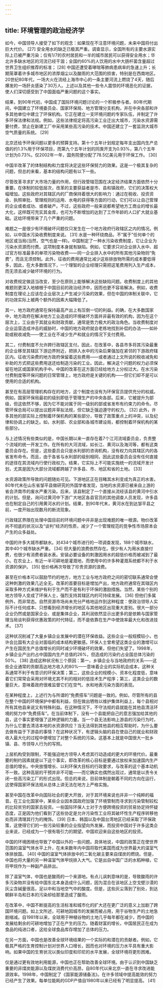 ```yaml
---
---
---
```

title: 环境管理的政治经济学
---




如今，中国领导人接受了如下的观念：如果现在不注意环境问题，未来中国将付出巨大代价。 [27] 安全用水的缺乏已极其严重。调查显示，全国所有的主要水源实际上已被严重污染；仅有1/7的农村居民和一半的城市居民可以获得安全用水；华北许多缺水地区的河流已经干涸；全国约60%的人饮用的水中大肠杆菌含量超过世界卫生组织推荐的标准； [28] 中国还遭受着哮喘等肺病患病率的急速上升；长期笼罩着许多城市地区的浓厚烟尘以及酸雨的大范围的损害，特别是在西南地区。20世纪80年代，一场大火在流经上海市中心的一条主要河流上燃烧了4天，随后爆发的一场肝炎感染了30万人。上述以及其他一些令人震惊的环境恶化的证据，使人们深切感受到了中国面临严重问题的这个事实。

结果，到90年代初，中国成了国际环境问题讨论的一个积极参与者。80年代期间，中国建立了环境委员会、国家环保局、地方管理分支机构，并在中央各部和许多其他单位中建立了环保机构。它正在建立一支环境问题的专家队伍，并制定了许多环保法律和法规。例如，这些法律规定将高污染工业迁出大城市，污染水资源需要付费，禁止在新建工厂中采用某些高污染的技术。中国还建立了一套监测大城市空气质量的系统。 [29]

北京还给予环保问题以更多的预算支持。第十个五年计划规定每年支出国内生产总值的约1.3%用于环保项目，而第九个五年计划的同类开支为0.93%，第八个五年计划为0.73%。仅2002年一年，国务院便分配了78.5亿美元用于环保工作。 [30]

中国半改革了的体制结构和力度将决定这些环保努力的效果。这是一个极其复杂的问题，但总的来看，基本的结构问题有以下一些。

尽管改革寻求扩大市场力量的作用，但行政管辖范围在决定经济结果方面依然十分重要。在体制的较低层次，改革的主要获益者是市、县和镇政府，它们的决策权大幅增加。这些政府对其辖区内的厂商保持着很大的影响力：通过在税收、投资资金、执照审批、管理规则的运用、水电的获得等方面的行动，它们可以让自己管理的企业或者成功、或者破产。不过，这些政府一般来说都希望地方工商业的增长最大化，这样既可充实其金库，也可为不断增加的达到了工作年龄的人口扩大就业基础。这给环境带来了几个严重的问题。

难题之一是很少有环境破坏问题仅只发生在一个地方政府行政辖区之内的情况。例如，以中国水污染收费制度来说。 [31] 水是一种环绕商品，不“属于”任何单个的地区或当局(当然，空气也是一样)。中国制定了一种水污染收费制度，它让企业为污染水资源而付费。这项制度本身就有缺陷。例如，它要求只对企业排入水中、超过官方标准最多的单项污染物收费——同一企业排入水中的所有其他污染物则“免费”，而且无须控制。此外，征收的费用通常比减少这些排放物所需的成本要低得多，因此，在大多数情况下，一个理智的企业经理只需把这笔费用列入生产成本，而无须去减少破坏环境的行为。

对收费规定做适当改变，至少在原则上能够解决这些缺陷问题。收费制度上的其他难题则更深入地植根于中国目前的政治经济中，因而也更不容易解决。例如，收费制度在理论上应该在企业层次上产生减少污染的效果，但在中国的体制关联中，它的功效实际上被两个额外的因素大幅降低了。

其一，地方政府通常在保持最高产出上有压倒一切的利益。的确，在大多数国家中，地方政府在解决地方工业造成的环境破坏方面并非最有效的机构，因为在这个层次上，工业由于其就业和财政贡献，通常是势力极大的政治角色。当收费制度对企业运营造成冲击的威胁时，中国的地方政府就会老练地找到补偿的办法——如补助或税收减免——使工业在不减少生产和就业的情况下支付费用。

其二，付费制度不允许跨行政辖区支付。因此，在改革中，各县市多将其污染最重的企业移至其辖区下游边界附近，把排入水中的污染后果强加在紧邻的下游政府辖区内。征收污染费的地方政府保留着这些费用——或者通过上文所说的税收减免和补助的方式把这些费用送还给制造污染的工业。因此，解决这个问题的权力必须保留在地区或国家机构手中。中国的改革在这方面已经给地方上分权过大。在水污染付费制度等环保问题的日常管理上，地方政府是关键的机构——但它们却不是可以使用的合适的机构。

甚至在有高层管理机构存在的地方，这个制度也没有为环保官员提供充分的权威。例如，国家环保局最初的级别即低于管理生产的中央各部。后来，它被提升为部级，但这依然不够，因为它不能对属于同一级别的部或省发布有约束力的命令。尽管环保总局可以提出议题并草拟法规，但它缺乏强迫遵守的权力。 [32] 此外，许多其他的部实际上控制着环保机构的某些部分，导致了政策重点上的冲突，以及纪律和协调上的缺乏。如，水利部、农业部和各城市建设局，都控制着环保机构的某些部分。

与上述情况有些类似的是，中国长期以来一直存在着7个江河流域委员会，负责整个流域的统一开发工作。在所有的大河流域，如长江、黄河以及海河等，都有这类委员会存在。但是，这些委员会只是水利部的咨询机构，没有权力向其辖区内的各省发布命令。而且，由于各省与水利部的级别相同，因此这些委员会没有任何直接的途径在其流域内行使行政权力。结果，它实际上不可能实施统一的流域开发计划，尤其是因为大部分流域都跨越了许多县、市、地区和省的土地。 [33]

水资源政策所导致的问题随处可见。下游地区正在目睹其水利变成为真正的水害。80年代末在山东省邹平县做研究的外国学者发现，当地的水资源已被来自上游的省会济南市的废水严重污染。后来，该县制定了一个直接从流经该县的黄河中引水的计划。但是，询问过黄河中下游广大地区各县官员的其他调查人员发现，许多县也在制定自己的引用黄河水的计划。结果，到90年代末，黄河水在到达邹平县之前，一度开始出现数月的断流现象。

行政辖区界限在处理中国目前的环境问题中并非是出现难题的唯一根源。物价改革尚不彻底的状况以及“谈判”经济的性质，减少了一个管理规范的竞争性市场原本会产生的众多益处。

中国的许多大城市都缺水。对434个城市进行的一项调查发现，188个城市缺水，其中40个城市缺水严重。 [34] 但大量的浪费依然存在。很少有人为用水直接付费，也很少有消费者装水表。安装必要设备的刺激因用水的超低价格而被减到了最小。在农业上，有近一半可耕地是灌溉地，而使用中的许多种灌溉系统都不利于水资源的保护。 [35] 低价格再次导致了珍贵资源的浪费。

甚至在价格本可以鼓励节约的地方，地方工业与地方政府之间的密切联系通常会使这种刺激的效果几近全无。改革的首要目标是增加产出，地方政府通常在其辖区内采取多种方式来维护有利于生产而不是有利于环保的激励措施。当然，某些个别的地方领导人变成了环保人士，强烈支持其辖区内的可持续发展。 [36] 但他们多属例外，而非常态。自然资源市场尚未充分严格地运作到这种程度：使政治领导人实际不计任何成本、只想看到经济增长的地区与其他地区出现重大差别。很大一部分企业仍然或是国家企业、或是集体企业，其利润依然显示出更多的是依赖与国家管理当局谈判获得优惠政策的时代特征，而不是依靠在生产中使效率最大化和改进技术。 [37]

这种状况削减了大量乡镇企业发展中的潜在环保收益。这些企业一般规模较小，也许会比国有大企业对面临的成本结构更敏感。环保人士曾希望这类企业的激增可以产生在国民生产总值增长的同时减少环境破坏的效果，但他们失望了。1998年，乡镇企业产出约占中国国内生产总值的26%，但造成的污染约占全国总体污染的50%。 [38] 造成这种状况有三个原因：第一，乡镇企业与当地政府的关系——这些企业通常的贡献高达地方收入的80%——意味着企业的实际机会成本，这种关系通常不利于有意识的环保决策；第二，这些企业的规模小、资本化程度低，意味着它们常常会采用对环境尤其不利的相对的低技术生产程序；第三，这类企业的数量巨大，意味着政府很难监督它们在空气、水和地表污染方面的表现。

在某种程度上，上述行为与所谓的“免费搭车”问题是一致的。例如，尽管所有的县在整个中国的环境保护中都有利益，但在做出牺牲以维护集体利益上，每个县相对所有其他县来说又有特殊利益。在这种情况下，不守法规的县就能在其他县清洁环境的努力中“免费搭车”。在当前体制下，没有一个县能把自己的意志强加给其他的县，这个事实更增强了这种逻辑的力量。当一个县无法影响上游县的污染行为时，为什么它要去清洁本地的水资源供应？当无法得到其他县的相互帮助时，为什么要去做有益于下游县的事情？在这种状况下，有逻辑头脑的县在使自己的就业和财政收入最大化的过程中便增加了对整个系统的污染。这基本上就是中国很大一批乡镇、县、市领导人行为的写照。

上层机构受到限制，不能强迫地方领导人考虑其行动造成的更大的环境代价。最重要的制约因素就是以下这个事实，即改革的核心目标是要通过放权来加速国内生产总值的增长。中央放慢增长、以利环保大目标的行政要求，与改革的这个基本动机不一致。这种高层的干预并非不可能——而它确实也偶然出现过，通常是以责令关闭一些高污染工厂的形式出现。但总的来说，目前体制是朝着不同的方向在运行，这使得国家环保法规从总体上讲无法在地方上严格实施。

甚至中国在改革中向国际社会的更大开放，对于其环境来说也并非一个纯粹的福音。在工业化国家中，某些企业因本国政府加强了环境管制而寻求到污染管制较松的比较贫穷的国家去投资。一些国际环保人士对于方便跨境投资的贸易协定持怀疑态度，正是因为他们看到了这些协定是允许污染性工业将其破坏性生产程序转移他处而非清理其行为的掩饰。 [39] 日本、韩国以及中国台湾地区已经采取了环保政策，这使得它们的一些污染较重的企业指望向外发展，而投资中国对于许多这类企业来说，已经成为一个很有吸引力的期望。中国欢迎来自这些地区的投资。

中国的环境困境也导致了中国以外的一些问题。具体地说，中国的政策正在使世界范围的温室气体水平上升，在未来数年内中国将取代美国而成为世界最大的温室气体排放国。 [40] 中国的温室气体排放中的二氧化碳主要来自煤炭的燃烧。但是，中国也将大量的另一种温室气体甲烷排入大气。它是出自中国广泛的水稻种植，它将甲烷作为一种副产品排出。

除了温室气体，中国也是酸雨的一个来源地。有点儿讽刺意味的是，导致酸雨的许多污染物并没有给中国东北本身造成什么问题，因为混合在该地区上空戈壁沙漠的灰尘含碱量很高，足以中和当地空气中的酸度。但是，这些灰尘落到了别处，到达朝鲜半岛和日本的污染却给那里造成了酸雨。

在改革中，中国不断提高的生活标准和城市化的扩大还在更广泛的意义上加剧了跨国环境问题。如上文所述，可耕地因城市的发展而被占用，用于谷物生产的土地急剧缩减。自1981年以来，全球用于种植谷物的土地几乎每年都在减少，而中国的发展给剩余的可耕地增加了正在产生的压力。随着财富的增长，中国居民正在成为食品的纯进口者，这给全球食品库存增加了总体的压力。

在另一方面，中国也是改善全球环境结果的一个实际的和潜在的贡献者。例如，它极其严格的生育控制计划对世界人口增长，因而也对环境的压力水平具有重大影响。如果中国的生育状况以类似印度和印尼的水平发展，全球环境将更形困难。

仅是通过更有效地利用能源，中国也正在帮助改善全球环境。由于认识到中国缺乏重要的非煤炭能源以及煤炭消费代价高昂，自80年代以来北京一直在寻求改进能源效率。1998年，中国制定了《国家能源储备法》。在许多领域中提高能效的努力已经产生了效果。每单位能耗的GDP产值自1980年以来已经有了明显提高。 [41]